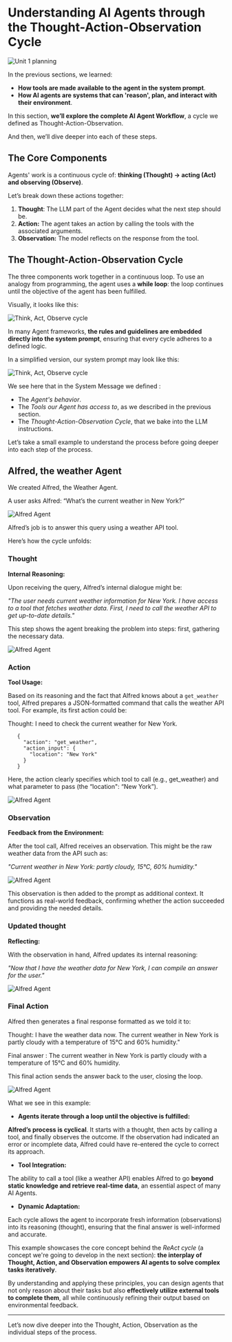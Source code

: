# Understanding AI Agents through the Thought-Action-Observation Cycle

<img src="https://huggingface.co/datasets/agents-course/course-images/resolve/main/en/unit1/whiteboard-check-3.jpg" alt="Unit 1 planning"/>

In the previous sections, we learned:

- **How tools are made available to the agent in the system prompt**.
- **How AI agents are systems that can 'reason', plan, and interact with their environment**.

In this section, **we’ll explore the complete AI Agent Workflow**, a cycle we defined as Thought-Action-Observation. 

And then, we’ll dive deeper into each of these steps.


## The Core Components

Agents' work is a continuous cycle of: **thinking (Thought) → acting (Act) and observing (Observe)**.

Let’s break down these actions together:

1. **Thought**: The LLM part of the Agent decides what the next step should be.
2. **Action:** The agent takes an action by calling the tools with the associated arguments.
3. **Observation:** The model reflects on the response from the tool.

## The Thought-Action-Observation Cycle

The three components work together in a continuous loop. To use an analogy from programming, the agent uses a **while loop**: the loop continues until the objective of the agent has been fulfilled.

Visually, it looks like this:

<img src="https://huggingface.co/datasets/agents-course/course-images/resolve/main/en/unit1/AgentCycle.gif" alt="Think, Act, Observe cycle"/>

In many Agent frameworks, **the rules and guidelines are embedded directly into the system prompt**, ensuring that every cycle adheres to a defined logic.

In a simplified version, our system prompt may look like this:

<img src="https://huggingface.co/datasets/agents-course/course-images/resolve/main/en/unit1/system_prompt_cycle.png" alt="Think, Act, Observe cycle"/>

We see here that in the System Message we defined :

- The *Agent's behavior*.
- The *Tools our Agent has access to*, as we described in the previous section.
- The *Thought-Action-Observation Cycle*, that we bake into the LLM instructions.

Let’s take a small example to understand the process before going deeper into each step of the process.

## Alfred, the weather Agent

We created Alfred, the Weather Agent.

A user asks Alfred: “What’s the current weather in New York?”

<img src="https://huggingface.co/datasets/agents-course/course-images/resolve/main/en/unit1/alfred-agent.jpg" alt="Alfred Agent"/>

Alfred’s job is to answer this query using a weather API tool. 

Here’s how the cycle unfolds:

### Thought

**Internal Reasoning:**

Upon receiving the query, Alfred’s internal dialogue might be:

*"The user needs current weather information for New York. I have access to a tool that fetches weather data. First, I need to call the weather API to get up-to-date details."*

This step shows the agent breaking the problem into steps: first, gathering the necessary data.

<img src="https://huggingface.co/datasets/agents-course/course-images/resolve/main/en/unit1/alfred-agent-1.jpg" alt="Alfred Agent"/>

### Action

**Tool Usage:**

Based on its reasoning and the fact that Alfred knows about a `get_weather` tool, Alfred prepares a JSON-formatted command that calls the weather API tool. For example, its first action could be:

Thought: I need to check the current weather for New York.

 ```
    {
      "action": "get_weather",
      "action_input": {
        "location": "New York"
      }
    }
 ```

Here, the action clearly specifies which tool to call (e.g., get_weather) and what parameter to pass (the “location": “New York”).

<img src="https://huggingface.co/datasets/agents-course/course-images/resolve/main/en/unit1/alfred-agent-2.jpg" alt="Alfred Agent"/>

### Observation

**Feedback from the Environment:**

After the tool call, Alfred receives an observation. This might be the raw weather data from the API such as:

*"Current weather in New York: partly cloudy, 15°C, 60% humidity."*

<img src="https://huggingface.co/datasets/agents-course/course-images/resolve/main/en/unit1/alfred-agent-3.jpg" alt="Alfred Agent"/>

This observation is then added to the prompt as additional context. It functions as real-world feedback, confirming whether the action succeeded and providing the needed details.


### Updated thought

**Reflecting:**

With the observation in hand, Alfred updates its internal reasoning:

*"Now that I have the weather data for New York, I can compile an answer for the user."*

<img src="https://huggingface.co/datasets/agents-course/course-images/resolve/main/en/unit1/alfred-agent-4.jpg" alt="Alfred Agent"/>


### Final Action

Alfred then generates a final response formatted as we told it to:

Thought: I have the weather data now. The current weather in New York is partly cloudy with a temperature of 15°C and 60% humidity."

Final answer : The current weather in New York is partly cloudy with a temperature of 15°C and 60% humidity.

This final action sends the answer back to the user, closing the loop.


<img src="https://huggingface.co/datasets/agents-course/course-images/resolve/main/en/unit1/alfred-agent-5.jpg" alt="Alfred Agent"/>


What we see in this example:

- **Agents iterate through a loop until the objective is fulfilled:**
    
**Alfred’s process is cyclical**. It starts with a thought, then acts by calling a tool, and finally observes the outcome. If the observation had indicated an error or incomplete data, Alfred could have re-entered the cycle to correct its approach.
    
- **Tool Integration:**

The ability to call a tool (like a weather API) enables Alfred to go **beyond static knowledge and retrieve real-time data**, an essential aspect of many AI Agents.

- **Dynamic Adaptation:**

Each cycle allows the agent to incorporate fresh information (observations) into its reasoning (thought), ensuring that the final answer is well-informed and accurate.
    
This example showcases the core concept behind the *ReAct cycle* (a concept we're going to develop in the next section): **the interplay of Thought, Action, and Observation empowers AI agents to solve complex tasks iteratively**. 

By understanding and applying these principles, you can design agents that not only reason about their tasks but also **effectively utilize external tools to complete them**, all while continuously refining their output based on environmental feedback.

---

Let’s now dive deeper into the Thought, Action, Observation as the individual steps of the process.
